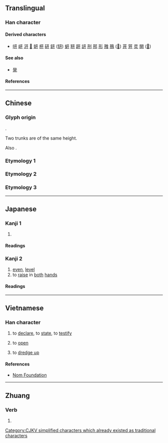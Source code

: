 {{also|開|丹|井|幵|并}}
{{character info}}
==Translingual==
{{stroke order|type=animate}}
{{stroke order|strokes=4}}

===Han character===
{{Han char|rn=55|rad=廾|as=01|sn=4|four=|canj=MT|ids=⿱一廾}}

====Derived characters====
* [[咞]] [[岍]] [[汧]] [[𤜵]] [[妍]] [[枅]] [[研]] [[鈃]] ([[钘]]) [[蚈]] [[豜]] [[趼]] [[訮]] [[刑]] [[邢]] [[形]] [[雃]] [[鳽]] ([[𫛚]]) [[茾]] [[笄]] [[烎]] [[開]] ([[𫔭]])

====See also====
* {{l|mul|元}} [[発]] {{qualifier|graphically similar}}

====References====
{{Han ref|kx=0353.101|hdz=10514.030|uh=5F00}}

[[Category:CJKV simplified characters which already existed as traditional characters]]

----

==Chinese==

===Glyph origin===
{{Han etym}}
{{Han compound|干|干|t2=trunk|ls=ic}}.

Two trunks are of the same height.

Also {{Han simp|開|f=門|t=&nbsp;}}.

===Etymology 1===
{{zh-see|幵|v}}

===Etymology 2===
{{zh-see|開|s}}

===Etymology 3===
{{zh-see|亓|v}}

----

==Japanese==

===Kanji 1===
{{ja-kanji|grade=|rs=廾01}}

# {{alternative form of|ja|開}}

====Readings====
{{ja-readings
|goon=かい, け
|kanon=かい
|kun=ひら-く, ひら-ける, あ-ける, あ-く
|nanori=さく, はる, はるき, ひら, ひらかす, ひらき, ひらく
}}

===Kanji 2===
{{ja-kanji forms|开|幵}}
{{ja-kanji|grade=|rs=廾01|kyu=幵}}

# [[even]], [[level]]
# to [[raise]] in [[both]] [[hand]]s

====Readings====
{{ja-readings
|on=けん
|kun=たいらか
}}

----

==Vietnamese==

===Han character===
{{vi-readings|rs=廾01|reading=khai}}

# to [[declare]], to [[state]], to [[testify]]
# {{lb|vi|only in compounds}} to [[open]]
# {{lb|vi|only in compounds}} to [[dredge up]]

====References====
* [http://nomfoundation.org/common/nom_details.php?codepoint=5f00 Nom Foundation]

----

==Zhuang==

===Verb===
{{za-head|verb}}

# {{za-sawndip form of|gai||to sell}}